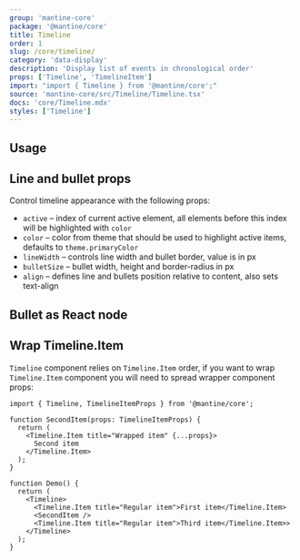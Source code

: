 ```yaml
---
group: 'mantine-core'
package: '@mantine/core'
title: Timeline
order: 1
slug: /core/timeline/
category: 'data-display'
description: 'Display list of events in chronological order'
props: ['Timeline', 'TimelineItem']
import: "import { Timeline } from '@mantine/core';"
source: 'mantine-core/src/Timeline/Timeline.tsx'
docs: 'core/Timeline.mdx'
styles: ['Timeline']
---
```



## Usage

<Demo data={TimelineDemos.usage} />

## Line and bullet props

Control timeline appearance with the following props:

- `active` – index of current active element, all elements before this index will be highlighted with `color`
- `color` – color from theme that should be used to highlight active items, defaults to `theme.primaryColor`
- `lineWidth` – controls line width and bullet border, value is in px
- `bulletSize` – bullet width, height and border-radius in px
- `align` – defines line and bullets position relative to content, also sets text-align

<Demo data={TimelineDemos.configurator} />

## Bullet as React node

<Demo data={TimelineDemos.bullet} />

## Wrap Timeline.Item

`Timeline` component relies on `Timeline.Item` order, if you want to wrap `Timeline.Item` component you will
need to spread wrapper component props:

```tsx
import { Timeline, TimelineItemProps } from '@mantine/core';

function SecondItem(props: TimelineItemProps) {
  return (
    <Timeline.Item title="Wrapped item" {...props}>
      Second item
    </Timeline.Item>
  );
}

function Demo() {
  return (
    <Timeline>
      <Timeline.Item title="Regular item">First item</Timeline.Item>
      <SecondItem />
      <Timeline.Item title="Regular item">Third item</Timeline.Item>>
    </Timeline>
  );
}
```
